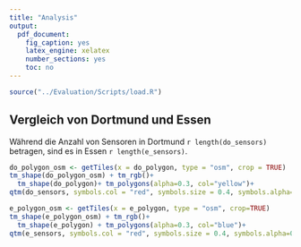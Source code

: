 ```yaml
---
title: "Analysis"
output: 
  pdf_document: 
    fig_caption: yes
    latex_engine: xelatex
    number_sections: yes
    toc: no
---
```


```r
source("../Evaluation/Scripts/load.R")
```

## Vergleich von Dortmund und Essen
Während die Anzahl von Sensoren in Dortmund `r length(do_sensors)` betragen, sind es in Essen `r length(e_sensors)`.

```r
do_polygon_osm <- getTiles(x = do_polygon, type = "osm", crop = TRUE)
tm_shape(do_polygon_osm) + tm_rgb()+
  tm_shape(do_polygon)+ tm_polygons(alpha=0.3, col="yellow")+
qtm(do_sensors, symbols.col = "red", symbols.size = 0.4, symbols.alpha=0.5)
```
```r
e_polygon_osm <- getTiles(x = e_polygon, type = "osm", crop=TRUE)
tm_shape(e_polygon_osm) + tm_rgb()+
  tm_shape(e_polygon) + tm_polygons(alpha=0.3, col="blue")+
qtm(e_sensors, symbols.col = "red", symbols.size = 0.4, symbols.alpha=0.5)
```
